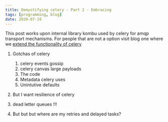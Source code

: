 ```yaml
---
title: Demystifying celery - Part 2 - Embracing
tags: [programming, blog]
date: 2020-07-19
---
```


This post works upon internal library kombu used by celery for amqp transport mechanisms. For people that are not a option visit blog one where we [extend the functionality of celery](/blog/demystifying-celery-part-1-customizing)

1. Gotchas of celery
	1. celery events gossip
	2. celery canvas large payloads
	3. The code
	4. Metadata celery uses
	5. Unintutive defaults

2. But I want resilience of celery
3. dead letter queues !!!
4. But but but where are my retries and delayed tasks?
